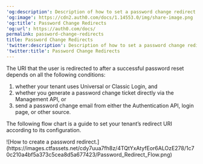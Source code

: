 ---
'og:description': Description of how to set a password change redirect URI
'og:image': https://cdn2.auth0.com/docs/1.14553.0/img/share-image.png
'og:title': Password Change Redirects
'og:url': https://auth0.com/docs/
permalink: password-change-redirects
title: Password Change Redirects
'twitter:description': Description of how to set a password change redirect URI
'twitter:title': Password Change Redirects
---
The URI that the user is redirected to after a successful password reset depends on all the following conditions:

1. whether your tenant uses Universal or Classic Login, and
2. whether you generate a password change ticket directly via the Management API, or
3. send a password change email from either the Authentication API, login page, or other source.

The following flow chart is a guide to set your tenant’s redirect URI according to its configuration.

<Frame>![How to create a password redirect.](https://images.ctfassets.net/cdy7uua7fh8z/4TQtYxAtyfEor6ALOzE278/1c70c210a4bf5a373c5cea8d5a677423/Password_Redirect_Flow.png)</Frame>